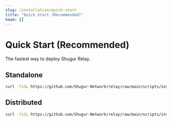 ```yaml
---
slug: /installation/quick-start
title: "Quick Start (Recommended)"
head: []
---
```


# Quick Start (Recommended)

The fastest way to deploy Shugur Relay.

## Standalone

```bash
curl -fsSL https://github.com/Shugur-Network/relay/raw/main/scripts/install.standalone.sh | sudo bash
```

## Distributed

```bash
curl -fsSL https://github.com/Shugur-Network/relay/raw/main/scripts/install.distributed.sh | sudo bash
```
